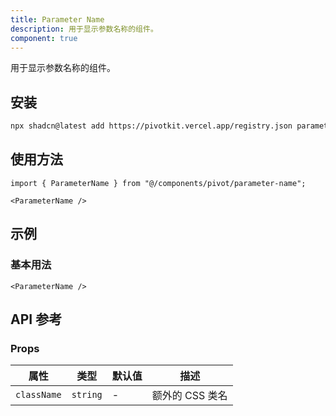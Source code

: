 ```yaml
---
title: Parameter Name
description: 用于显示参数名称的组件。
component: true
---
```


用于显示参数名称的组件。

<ComponentPreview name="parameter-name-demo" />

## 安装

```bash
npx shadcn@latest add https://pivotkit.vercel.app/registry.json parameter-name
```

## 使用方法

```tsx
import { ParameterName } from "@/components/pivot/parameter-name";
```

```tsx
<ParameterName />
```

## 示例

### 基本用法

```tsx
<ParameterName />
```

## API 参考

### Props

| 属性        | 类型     | 默认值 | 描述            |
| ----------- | -------- | ------ | --------------- |
| `className` | `string` | -      | 额外的 CSS 类名 |
